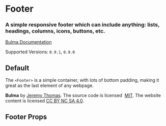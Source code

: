 

<Meta title="Layout/Footer" component={Footer} />

# Footer

### A simple responsive **footer** which can include anything: lists, headings, columns, icons, buttons, etc.

[Bulma Documentation](https://bulma.io/documentation/layout/footer/)

Supported Versions: `0.9.1`, `0.9.0`

## Default

The `<Footer>` is a simple container, with lots of bottom padding, making it great as the last element of any webpage.

<Canvas>
  <Story name="Default">
    <Footer>
      <Content className="has-text-centered">
        <p>
          <strong>Bulma</strong> by <a href="https://jgthms.com">Jeremy Thomas</a>. The source code is licensed&nbsp;
          <a href="http://opensource.org/licenses/mit-license.php">MIT</a>. The website content
          is licensed <a href="http://creativecommons.org/licenses/by-nc-sa/4.0/">CC BY NC SA 4.0</a>.
        </p>
      </Content>
    </Footer>
  </Story>
</Canvas>

## Footer Props

<ArgsTable of={Footer} />
